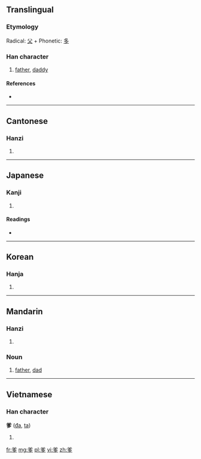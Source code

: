 ==Translingual==

===Etymology===
Radical: [[父]] + Phonetic: [[多]]

===Han character===
{{Han char|rn=88|rad=父|as=06|sn=10|four=8020<sub>7</sub>|canj=金大弓戈弓 (CKNIN)}}

# [[father]], [[daddy]]

====References====
* {{Han ref|kx=0690.040|dkj=19727|dj=1103.040|hdz=32040.030|uh=7239|ud=29241|bh=AF52|bd=44882}}

----

==Cantonese==

===Hanzi===
{{yue-hanzi|jyut=|y=de1}}

# {{defn|Cantonese|sort=父06}}

----

==Japanese==

===Kanji===
{{ja-kanji|grade=|rs=父06}}

# {{defn|Japanese|sort=父06}}

====Readings====
* {{ja-readings|on=[[た]] (ta), [[だ]] (da)|kun=}}

----

==Korean==

===Hanja===
{{ko-hanja|hangeul=다|eumhun=|rv=da|mr=ta|y=ta}}

# {{defn|Korean|sort=父06}}

----

==Mandarin==

===Hanzi===
{{cmn-hanzi|pin=[[diē]] ([[die1]])|wg=tieh<sup>1</sup>}}

# {{defn|Mandarin|sort=父06}}

===Noun===
{{infl|cmn|noun|sc=Hani}}{{zh-attention|needs inflection template}}

# [[father]], [[dad]]

----

==Vietnamese==

===Han character===
'''爹''' ([[đa]], [[ta]])

# {{defn|Vietnamese}}

[[fr:爹]]
[[mg:爹]]
[[pl:爹]]
[[vi:爹]]
[[zh:爹]]